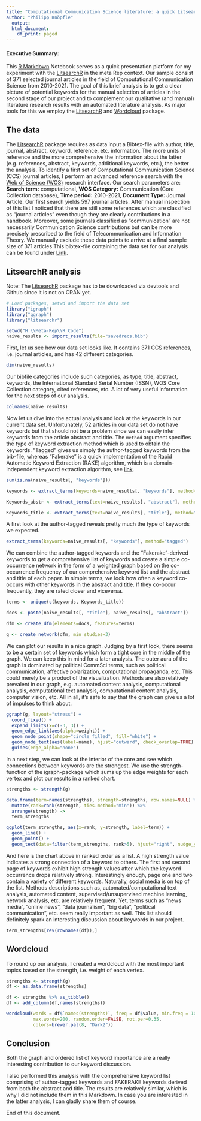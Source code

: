 ---
title: "Computational Communication Science literature: a quick LitsearchResearch"
author: "Philipp Knöpfle"
  output:
  html_document:
    df_print: paged
---

#### Executive Summary:

This [R Markdown](http://rmarkdown.rstudio.com) Notebook serves as a quick presentation platform for my experiment with the [LitsearchR](https://elizagrames.github.io/litsearchr/) in the meta Rep context. Our sample consist of 371 selected journal articles in the field of Computational Communication Science from 2010-2021. The goal of this brief analysis is to get a clear picture of potential keywords for the manual selection of articles in the second stage of our project and to complement our qualitative (and manual) literature research results with an automated literature analysis. As major tools for this we employ the [LitsearchR](https://elizagrames.github.io/litsearchr/) and [Wordcloud](https://cran.r-project.org/web/packages/wordcloud/index.html) package.

## The data

The [LitsearchR](https://elizagrames.github.io/litsearchr/) package requires as data input a Bibtex-file with author, title, journal, abstract, keyword, reference, etc. information. The more units of reference and the more comprehensive the information about the latter (e.g. references, abstract, keywords, additional keywords, etc.), the better the analysis. To identify a first set of Computational Communication Science (CCS) journal articles, I perform an advanced reference search with the [Web of Science (WOS)](https://www.webofscience.com/wos/woscc/basic-search) research interface. Our search parameters are: **Search term:** computational, **WOS Category:** Communication (Core Collection database), **Time period:** 2010-2021, **Document Type:** Journal Article. Our first search yields 597 journal articles. After manual inspection of this list I noticed that there are still some references which are classified as "journal articles" even though they are clearly contributions in a handbook. Moreover, some journals classified as "communication" are not necessarily Communication Science contributions but can be more precisely prescribed to the field of Telecommunication and Information Theory. We manually exclude these data points to arrive at a final sample size of 371 articles This bibtex-file containing the data set for our analysis can be found under [Link](https://github.com/Phildizzle/CCSLitSearchR/blob/main/savedrecs.bib).

## LitsearchR analysis

Note: The [LitsearchR](https://elizagrames.github.io/litsearchr/) package has to be downloaded via devtools and Github since it is not on CRAN yet.

```{r}
# Load packages, setwd and import the data set
library("igraph")
library("ggraph")
library("litsearchr")

setwd("H:\\Meta-Rep\\R Code")
naive_results <- import_results(file="savedrecs.bib")
```

First, let us see how our data set looks like. It contains 371 CCS references, i.e. journal articles, and has 42 different categories.

```{r}
dim(naive_results)
```

Our bibfile categories include such categories, as type, title, abstract, keywords, the International Standard Serial Number (ISSN), WOS Core Collection category, cited references, etc. A lot of very useful information for the next steps of our analysis.

```{r}
colnames(naive_results)
```

Now let us dive into the actual analysis and look at the keywords in our current data set. Unfortunately, 52 articles in our data set do not have keywords but that should not be a problem since we can easily infer keywords from the article abstract and title. The `method` argument specifies the type of keyword extraction method which is used to obtain the keywords. "Tagged" gives us simply the author-tagged keywords from the bib-file, whereas "Fakerake" is a quick implementation of the Rapid Automatic Keyword Extraction (RAKE) algorithm, which is a domain-independent keyword extraction algorithm, see [link](https://citeseerx.ist.psu.edu/viewdoc/download?doi=10.1.1.657.8134&rep=rep1&type=pdf).

```{r}
sum(is.na(naive_results[, "keywords"]))

keywords <- extract_terms(keywords=naive_results[, "keywords"], method="tagged")

Keywords_abstr <- extract_terms(text=naive_results[, "abstract"], method="fakerake", min_freq=3, min_n=2)

Keywords_title <- extract_terms(text=naive_results[, "title"], method="fakerake", min_freq=3, min_n=2)

```

A first look at the author-tagged reveals pretty much the type of keywords we expected.

```{r}
extract_terms(keywords=naive_results[, "keywords"], method="tagged")
```

We can combine the author-tagged keywords and the "Fakerake"-derived keywords to get a comprehensive list of keywords and create a simple co-occurrence network in the form of a weighted graph based on the co-occurrence frequency of our comprehensive keyword list and the abstract and title of each paper. In simple terms, we look how often a keyword co-occurs with other keywords in the abstract and title. If they co-occur frequently, they are rated closer and viceversa.

```{r}
terms <- unique(c(keywords, Keywords_title))

docs <- paste(naive_results[, "title"], naive_results[, "abstract"])

dfm <- create_dfm(elements=docs, features=terms)

g <- create_network(dfm, min_studies=3)
```

We can plot our results in a nice graph. Judging by a first look, there seems to be a certain set of keywords which form a tight core in the middle of the graph. We can keep this in mind for a later analysis. The outer aura of the graph is dominated by political CommSci terms, such as political communication, affective polarization, computational propaganda, etc. This could merely be a product of the visualization. Methods are also relatively prevalent in our graph, e.g. automated content analysis, computational analysis, computational text analysis, computational content analysis, computer vision, etc. All in all, it's safe to say that the graph can give us a lot of impulses to think about.

```{r}
ggraph(g, layout="stress") +
  coord_fixed() +
  expand_limits(x=c(-3, 3)) +
  geom_edge_link(aes(alpha=weight)) +
  geom_node_point(shape="circle filled", fill="white") +
  geom_node_text(aes(label=name), hjust="outward", check_overlap=TRUE) +
  guides(edge_alpha="none")
```

In a next step, we can look at the interior of the core and see which connections between keywords are the strongest. We use the strength-function of the igraph-package which sums up the edge weights for each vertex and plot our results in a ranked chart.

```{r}
strengths <- strength(g)

data.frame(term=names(strengths), strength=strengths, row.names=NULL) %>%
  mutate(rank=rank(strength, ties.method="min")) %>%
  arrange(strength) ->
  term_strengths

ggplot(term_strengths, aes(x=rank, y=strength, label=term)) +
  geom_line() +
  geom_point() +
  geom_text(data=filter(term_strengths, rank>5), hjust="right", nudge_y=20, check_overlap=TRUE)
```

And here is the chart above in ranked order as a list. A high strength value indicates a strong connection of a keyword to others. The first and second page of keywords exhibit high strength values after which the keyword occurrence drops relatively strong. Interestingly enough, page one and two contain a variety of different keywords. Naturally, social media is on top of the list. Methods descriptions such as, automated/computational text analysis, automated content, supervised/unsupervised machine learning, network analysis, etc. are relatively frequent. Yet, terms such as "news media", "online news", "data journalism", "big data", "political communication", etc. seem really important as well. This list should definitely spark an interesting discussion about keywords in our project.

```{r}
term_strengths[rev(rownames(df)),]
```

## Wordcloud

To round up our analysis, I created a wordcloud with the most important topics based on the strength, i.e. weight of each vertex.

```{r}
strengths <- strength(g)
df <- as.data.frame(strengths)

df <- strengths %>% as_tibble()
df <- add_column(df,names(strengths))

wordcloud(words = df$`names(strengths)`, freq = df$value, min.freq = 10,
          max.words=200, random.order=FALSE, rot.per=0.35, 
          colors=brewer.pal(8, "Dark2"))
```

## Conclusion

Both the graph and ordered list of keyword importance are a really interesting contribution to our keyword discussion.

I also performed this analysis with the comprehensive keyword list comprising of author-tagged keywords and FAKERAKE keywords derived from both the abstract and title. The results are relatively similar, which is why I did not include them in this Markdown. In case you are interested in the latter analysis, I can gladly share them of course.

End of this document.
